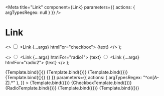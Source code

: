 
<Meta
  title="Link"
  component={Link}
  parameters={{ actions: { argTypesRegex: null } }}
/>

# Link


  <>
    <input type="checkbox" className={visuallyHidden} id="checkbox" />
    <Link {...args} htmlFor="checkbox">
      {text}
    </Link>
  </>
);

  <>
    <input
      type="radio"
      className={visuallyHidden}
      id="radio1"
      name="radios"
      value="1"
    />
    <Link {...args} htmlFor="radio1">
      {text}
    </Link> <input
      type="radio"
      className={visuallyHidden}
      id="radio2"
      name="radios"
      value="2"
    />
    <Link {...args} htmlFor="radio2">
      {text}
    </Link>
  </>
);

<Canvas>
  <Story name="With internal href" args={{ text: "Example", href: "/" }}>
    {Template.bind({})}
  </Story>
  <Story
    name="With external href"
    args={{ text: "Example", href: "https://www.example.com" }}
  >
    {Template.bind({})}
  </Story>
  <Story name="Anchor link" args={{ text: "Example", href: "#example" }}>
    {Template.bind({})}
  </Story>
  <Story
    name="Mailto link"
    args={{ text: "Example", href: "mailto:hi@example.com" }}
  >
    {Template.bind({})}
  </Story>
  <Story
    name="With onClick"
    args={{ text: "Example", onClick: () => {} }}
    parameters={{
      actions: { argTypesRegex: "^on[A-Z].*" },
    }}
  >
    {Template.bind({})}
  </Story>
  <Story
    name="Label for checkbox"
    args={{ text: "Example" }}
    parameters={{
      actions: { argTypesRegex: "^on[A-Z].*" },
    }}
  >
    {CheckboxTemplate.bind({})}
  </Story>
  <Story
    name="Label for radio"
    args={{ text: "Example" }}
    parameters={{
      actions: { argTypesRegex: "^on[A-Z].*" },
    }}
  >
    {RadioTemplate.bind({})}
  </Story>
  <Story name="Inert" args={{ text: "Example" }}>
    {Template.bind({})}
  </Story>
  <Story
    name="Target _blank"
    args={{ text: "Example", href: "/", target: "_blank" }}
  >
    {Template.bind({})}
  </Story>
</Canvas>
